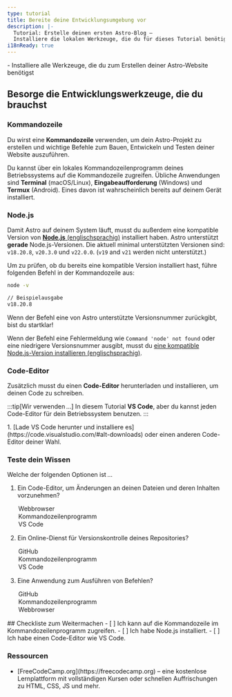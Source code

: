 ```yaml
---
type: tutorial
title: Bereite deine Entwicklungsumgebung vor
description: |-
  Tutorial: Erstelle deinen ersten Astro-Blog —
  Installiere die lokalen Werkzeuge, die du für dieses Tutorial benötigst
i18nReady: true
---
```



<PreCheck>
  - Installiere alle Werkzeuge, die du zum Erstellen deiner Astro-Website benötigst
</PreCheck>

## Besorge die Entwicklungswerkzeuge, die du brauchst

### Kommandozeile

Du wirst eine **Kommandozeile** verwenden, um dein Astro-Projekt zu erstellen und wichtige Befehle zum Bauen, Entwickeln und Testen deiner Website auszuführen.

Du kannst über ein lokales Kommandozeilen&shy;programm deines Betriebssystems auf die Kommandozeile zugreifen. Übliche Anwendungen sind **Terminal** (macOS/Linux), **Eingabe&shy;aufforderung** (Windows) und **Termux** (Android). Eines davon ist wahrscheinlich bereits auf deinem Gerät installiert.

### Node.js

Damit Astro auf deinem System läuft, musst du außerdem eine kompatible Version von [**Node.js** (englischsprachig)](https://nodejs.org/en/) installiert haben. Astro unterstützt **gerade** Node.js-Versionen. Die aktuell minimal unterstützten Versionen sind: `v18.20.8`, `v20.3.0` und `v22.0.0`. (`v19` and `v21` werden nicht unterstützt.)

Um zu prüfen, ob du bereits eine kompatible Version installiert hast, führe folgenden Befehl in der Kommandozeile aus:

```sh
node -v

// Beispielausgabe
v18.20.8
```

Wenn der Befehl eine von Astro unterstützte Versionsnummer zurückgibt, bist du startklar!

Wenn der Befehl eine Fehlermeldung wie `Command 'node' not found` oder eine niedrigere Versionsnummer ausgibt, musst du [eine kompatible Node.js-Version installieren (englischsprachig)](https://docs.npmjs.com/downloading-and-installing-node-js-and-npm).

### Code-Editor

Zusätzlich musst du einen **Code-Editor** herunterladen und installieren, um deinen Code zu schreiben.

:::tip[Wir verwenden …]
In diesem Tutorial **VS Code**, aber du kannst jeden Code-Editor für dein Betriebssystem benutzen.
:::

<Steps>
1. [Lade VS Code herunter und installiere es](https://code.visualstudio.com/#alt-downloads) oder einen anderen Code-Editor deiner Wahl.
</Steps>


<Box icon="question-mark">

### Teste dein Wissen

Welche der folgenden Optionen ist …
1. Ein Code-Editor, um Änderungen an deinen Dateien und deren Inhalten vorzunehmen?

    <MultipleChoice>
      <Option>
        Webbrowser
      </Option>
      <Option>
        Kommandozeilen&shy;programm
      </Option>
      <Option isCorrect>
        VS Code
      </Option>
    </MultipleChoice>

2. Ein Online-Dienst für Versionskontrolle deines Repositories?

    <MultipleChoice>
      <Option isCorrect>
        GitHub
      </Option>
      <Option>
        Kommandozeilen&shy;programm
      </Option>
      <Option>
        VS Code
      </Option>
    </MultipleChoice>

3. Eine Anwendung zum Ausführen von Befehlen?
    <MultipleChoice>
      <Option>
        GitHub
      </Option>
      <Option isCorrect>
        Kommandozeilen&shy;programm
      </Option>
      <Option>
        Webbrowser
      </Option>
    </MultipleChoice>

</Box>

<Box icon="check-list">
## Checkliste zum Weitermachen

<Checklist>
- [ ] Ich kann auf die Kommandozeile im Kommandozeilen&shy;programm zugreifen.
- [ ] Ich habe Node.js installiert.
- [ ] Ich habe einen Code-Editor wie VS Code.
</Checklist>
</Box>

### Ressourcen

- <p>[FreeCodeCamp.org](https://freecodecamp.org) <Badge class="neutral-badge" text="external" /> – eine kostenlose Lernplattform mit vollständigen Kursen oder schnellen Auffrischungen zu HTML, CSS, JS und mehr.</p>
